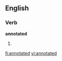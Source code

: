 
==English==

===Verb===
'''annotated'''

# {{past of|[[annotate]]}}

[[fi:annotated]]
[[vi:annotated]]